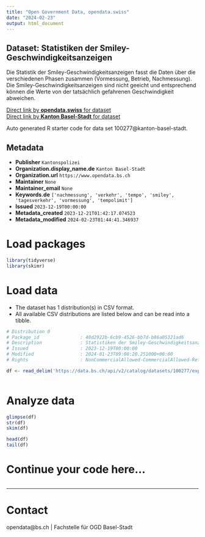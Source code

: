 ```yaml
---
title: "Open Government Data, opendata.swiss"
date: "2024-02-23"
output: html_document
---
```


## Dataset: Statistiken der Smiley-Geschwindigkeitsanzeigen

Die Statistik der Smiley-Geschwindigkeitsanzeigen fasst die Daten über die verschiedenen Phasen zusammen (Vormessung, Betrieb, Nachmessung). Die Smiley-Geschwindigkeitsanzeigen sind nicht geeicht und entsprechend können die Werte von der tatsächlich gefahrenen Geschwindigkeit abweichen.

[Direct link by **opendata.swiss** for dataset](https://opendata.swiss/de/dataset/statistiken-der-smiley-geschwindigkeitsanzeigen)<br>
[Direct link by **Kanton Basel-Stadt** for dataset](https://data.bs.ch/explore/dataset/100277/)

Auto generated R starter code for data set 100277@kanton-basel-stadt.

## Metadata

- **Publisher** `Kantonspolizei`
- **Organization.display_name.de** `Kanton Basel-Stadt`
- **Organization.url** `https://www.opendata.bs.ch`
- **Maintainer** `None`
- **Maintainer_email** `None`
- **Keywords.de** `['nachmessung', 'verkehr', 'tempo', 'smiley', 'tagesverkehr', 'vormessung', 'tempolimit']`
- **Issued** `2023-12-19T00:00:00`
- **Metadata_created** `2023-12-21T01:42:17.074523`
- **Metadata_modified** `2024-02-23T01:44:41.346937`


# Load packages

```r

library(tidyverse)
library(skimr)

```

# Load data

-   The dataset has 1 distribution(s) in CSV format.
-   All available CSV distributions are listed below and can be read into a tibble.

```r

# Distribution 0
# Package_id               : 40d2922b-6cb9-4526-bb7d-b86a05321ad6
# Description              : Statistiken der Smiley-Geschwindigkeitsanzeigen (csv)
# Issued                   : 2023-12-19T00:00:00
# Modified                 : 2024-01-23T09:08:20.251000+00:00
# Rights                   : NonCommercialAllowed-CommercialAllowed-ReferenceRequired

df <- read_delim('https://data.bs.ch/api/v2/catalog/datasets/100277/exports/csv')



```

# Analyze data

```r

glimpse(df)
str(df)
skim(df)

head(df)
tail(df)

```

# Continue your code here...

```r

```

------------------------------------------------------------------------

# Contact

opendata@bs.ch | Fachstelle für OGD Basel-Stadt
